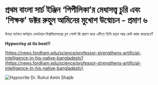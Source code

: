 # প্রথম বাংলা সার্চ ইঞ্জিন ‘পিপীলিকা’র মেধাসত্ত্ব চুরি এবং ‘শিক্ষক’ ডক্টর রুহুল আমিনের মুখোশ উন্মোচন - প্রমাণ ৬

উনার বর্তমান কর্মস্থান ফোর্ডহাম বিশ্ববিদ্যালয়ের ব্লগ পোস্ট কি প্রমাণ করে এটিতে তিনি ছাড়া আর কেউ কাজ করেছেন?

**Hypocrisy at its best!!**


[https://news.fordham.edu/science/professor-strengthens-artificial-intelligence-in-his-native-bangladesh/](https://news.fordham.edu/science/professor-strengthens-artificial-intelligence-in-his-native-bangladesh/)

![Hypocrite Dr. Ruhul Amin Shajib](/static/images/ev6.1.jpg)